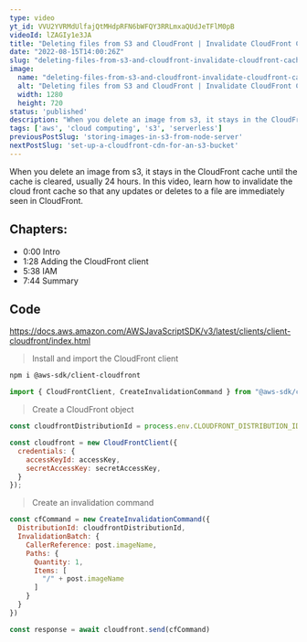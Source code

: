 ```yaml
---
type: video
yt_id: VVU2YVRMdUlfajQtMHdpRFN6bWFQY3RRLmxaQUdJeTFlM0pB
videoId: lZAGIy1e3JA
title: "Deleting files from S3 and CloudFront | Invalidate CloudFront Cache"
date: "2022-08-15T14:00:26Z"
slug: "deleting-files-from-s3-and-cloudfront-invalidate-cloudfront-cache"
image: 
  name: "deleting-files-from-s3-and-cloudfront-invalidate-cloudfront-cache.jpg"
  alt: "Deleting files from S3 and CloudFront | Invalidate CloudFront Cache"
  width: 1280
  height: 720
status: 'published'
description: "When you delete an image from s3, it stays in the CloudFront cache until the cache is cleared, usually 24 hours. In this video, learn how to invalidate the cloud front cache so that any updates or deletes to a file are immediately seen in CloudFront."
tags: ['aws', 'cloud computing', 's3', 'serverless']
previousPostSlug: 'storing-images-in-s3-from-node-server'
nextPostSlug: 'set-up-a-cloudfront-cdn-for-an-s3-bucket'
---
```


When you delete an image from s3, it stays in the CloudFront cache until the cache is cleared, usually 24 hours. In this video, learn how to invalidate the cloud front cache so that any updates or deletes to a file are immediately seen in CloudFront.

## Chapters:

* 0:00​ Intro
* 1:28 Adding the CloudFront client
* 5:38 IAM
* 7:44 Summary

## Code

https://docs.aws.amazon.com/AWSJavaScriptSDK/v3/latest/clients/client-cloudfront/index.html

> Install and import the CloudFront client

```sh
npm i @aws-sdk/client-cloudfront
```

```js
import { CloudFrontClient, CreateInvalidationCommand } from "@aws-sdk/client-cloudfront"
```

> Create a CloudFront object

```js
const cloudfrontDistributionId = process.env.CLOUDFRONT_DISTRIBUTION_ID

const cloudfront = new CloudFrontClient({
  credentials: {
    accessKeyId: accessKey,
    secretAccessKey: secretAccessKey,
  }
});
```

> Create an invalidation command

```js
const cfCommand = new CreateInvalidationCommand({
  DistributionId: cloudfrontDistributionId,
  InvalidationBatch: {
    CallerReference: post.imageName,
    Paths: {
      Quantity: 1,
      Items: [
        "/" + post.imageName
      ]
    }
  }
})

const response = await cloudfront.send(cfCommand)
```

